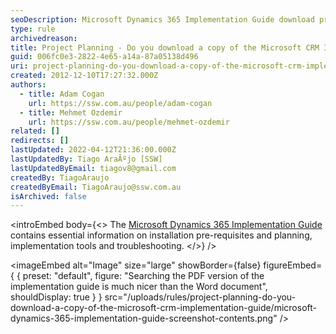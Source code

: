 ```yaml
---
seoDescription: Microsoft Dynamics 365 Implementation Guide download provides essential planning and installation resources for a successful CRM implementation.
type: rule
archivedreason:
title: Project Planning - Do you download a copy of the Microsoft CRM Implementation Guide?
guid: 006fc0e3-2822-4e65-a14a-87a05138d496
uri: project-planning-do-you-download-a-copy-of-the-microsoft-crm-implementation-guide
created: 2012-12-10T17:27:32.000Z
authors:
  - title: Adam Cogan
    url: https://ssw.com.au/people/adam-cogan
  - title: Mehmet Ozdemir
    url: https://ssw.com.au/people/mehmet-ozdemir
related: []
redirects: []
lastUpdated: 2022-04-12T21:36:00.000Z
lastUpdatedBy: Tiago AraÃºjo [SSW]
lastUpdatedByEmail: tiagov8@gmail.com
createdBy: TiagoAraujo
createdByEmail: TiagoAraujo@ssw.com.au
isArchived: false
---
```


<introEmbed
  body={<>
The [Microsoft Dynamics 365 Implementation Guide](https://www.d365implementationguide.com/books/asvr/#p=i) contains essential information on installation pre-requisites and planning, implementation tools and troubleshooting.
  </>}
/>

<imageEmbed
  alt="Image"
  size="large"
  showBorder={false}
  figureEmbed={ {
    preset: "default",
    figure: "Searching the PDF version of the implementation guide is much nicer than the Word document",
    shouldDisplay: true
  } }
  src="/uploads/rules/project-planning-do-you-download-a-copy-of-the-microsoft-crm-implementation-guide/microsoft-dynamics-365-implementation-guide-screenshot-contents.png"
/>
